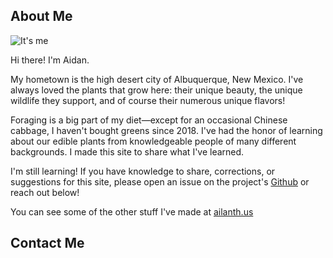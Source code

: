 ## About Me

![It's me](/assets/aidan/aidan.jpg)

Hi there! I'm Aidan.

My hometown is the high desert city of Albuquerque, New Mexico. I've always loved the plants that grow here: their unique beauty, the unique wildlife they support, and of course their numerous unique flavors!

Foraging is a big part of my diet—except for an occasional Chinese cabbage, I haven't bought greens since 2018. I've had the honor of learning about our edible plants from knowledgeable people of many different backgrounds. I made this site to share what I've learned.

I'm still learning! If you have knowledge to share, corrections, or suggestions for this site, please open an issue on the project's [Github](https://github.com/SnailBones/forage-abq) or reach out below!

You can see some of the other stuff I've made at [ailanth.us](https://ailanth.us)

## Contact Me

